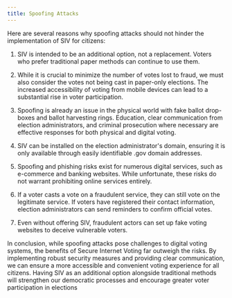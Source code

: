 ```yaml
---
title: Spoofing Attacks
---
```


Here are several reasons why spoofing attacks should not hinder the implementation of SIV for citizens:

1. SIV is intended to be an additional option, not a replacement. Voters who prefer traditional paper methods can continue to use them.

1. While it is crucial to minimize the number of votes lost to fraud, we must also consider the votes not being cast in paper-only elections. The increased accessibility of voting from mobile devices can lead to a substantial rise in voter participation.

1. Spoofing is already an issue in the physical world with fake ballot drop-boxes and ballot harvesting rings. Education, clear communication from election administrators, and criminal prosecution where necessary are effective responses for both physical and digital voting.

1. SIV can be installed on the election administrator's domain, ensuring it is only available through easily identifiable .gov domain addresses.

1. Spoofing and phishing risks exist for numerous digital services, such as e-commerce and banking websites. While unfortunate, these risks do not warrant prohibiting online services entirely.

1. If a voter casts a vote on a fraudulent service, they can still vote on the legitimate service. If voters have registered their contact information, election administrators can send reminders to confirm official votes.

1. Even without offering SIV, fraudulent actors can set up fake voting websites to deceive vulnerable voters.

In conclusion, while spoofing attacks pose challenges to digital voting systems, the benefits of Secure Internet Voting far outweigh the risks. By implementing robust security measures and providing clear communication, we can ensure a more accessible and convenient voting experience for all citizens. Having SIV as an additional option alongside traditional methods will strengthen our democratic processes and encourage greater voter participation in elections
